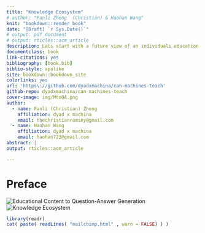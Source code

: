 ```yaml
--- 
title: "Knowledge Ecosystem"
# author: "Fanli Zheng  (Christian) & Haohan Wang"
knit: "bookdown::render_book"
date: "[Draft] `r Sys.Date()`"
# output: pdf_document
# output: rticles::acm_article
description: Lets start with a future view of an individuals education. Many have used the internet to educate ourselves with the abundance of medium to high quality videos, papers, articles, podcasts and how-tos being uploaded from numerous individuals, groups, and institutions like never before. Let us imagine that all of what you have learned online, throughout the entirety of your life, from the hundreds of Youtube videos, Wikipedia articles, Nature papers, and podcasts you've read, watched, or listened to, were all added structurally to your education journey and what if that could be consolidated into what we might call a digital education footprint. 
documentclass: book
link-citations: yes
bibliography: [book.bib]
biblio-style: apalike
site: bookdown::bookdown_site
colorlinks: yes
url: 'https\://github.com/dyadxmachina/can-machines-teach'
github-repo: dyadxmachina/can-machines-teach
cover-image: img/MtoQA.png
author:
  - name: Fanli (Christian) Zheng
    affiliation: dyad x machina
    email: thechristianramsey@gmail.com
  - name: Haohan Wang
    affiliation: dyad x machina
    email: haohan723@gmail.com    
abstract: |
output: rticles::acm_article

---
```


# Preface {-}

![ Educational Content to Question-Answer Generation ](img/MtoQA.png)
![ Knowledge Ecosystem ](img/knowledgeEcosystem.png)

```r
library(readr)
cat( paste( readLines( "mailchimp.html" , warn = FALSE) ) )
```


